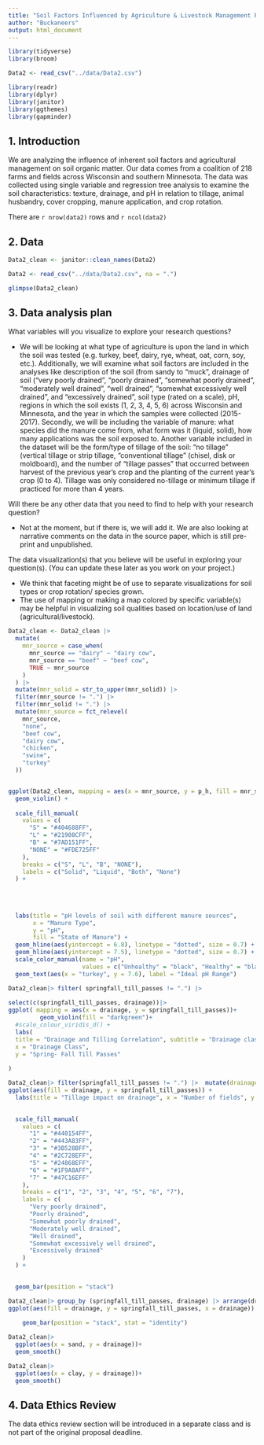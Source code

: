```yaml
---
title: "Soil Factors Influenced by Agriculture & Livestock Management Project Proposal"
author: "Buckaneers"
output: html_document
---
```


```r
library(tidyverse)
library(broom)

Data2 <- read_csv("../data/Data2.csv")

library(readr)
library(dplyr)
library(janitor)
library(ggthemes)
library(gapminder)

```

## 1. Introduction

We are analyzing the influence of inherent soil factors and agricultural management on soil organic matter. Our data comes from a coalition of 218 farms and fields across Wisconsin and southern Minnesota. The data was collected using single variable and regression tree analysis to examine the soil characteristics: texture, drainage, and pH in relation to tillage, animal husbandry, cover cropping, manure application, and crop rotation.

There are `r nrow(data2)` rows and `r ncol(data2)`

## 2. Data



```r
Data2_clean <- janitor::clean_names(Data2)
```

```r
Data2 <- read_csv("../data/Data2.csv", na = ".")

```

```r
glimpse(Data2_clean)
```

## 3. Data analysis plan

What variables will you visualize to explore your research questions?

-   We will be looking at what type of agriculture is upon the land in which the soil was tested (e.g. turkey, beef, dairy, rye, wheat, oat, corn, soy, etc.). Additionally, we will examine what soil factors are included in the analyses like description of the soil (from sandy to “muck”, drainage of soil (“very poorly drained”, “poorly drained”, “somewhat poorly drained”, “moderately well drained”, “well drained”, “somewhat excessively well drained”, and “excessively drained”, soil type (rated on a scale), pH, regions in which the soil exists (1, 2, 3, 4, 5, 6) across Wisconsin and Minnesota, and the year in which the samples were collected (2015-2017). Secondly, we will be including the variable of manure: what species did the manure come from, what form was it (liquid, solid), how many applications was the soil exposed to. Another variable included in the dataset will be the form/type of tillage of the soil: “no tillage” (vertical tillage or strip tillage, “conventional tillage” (chisel, disk or moldboard), and the number of “tillage passes” that occurred between harvest of the previous year’s crop and the planting of the current year’s crop (0 to 4). Tillage was only considered no-tillage or minimum tillage if practiced for more than 4 years.

Will there be any other data that you need to find to help with your research question?

-   Not at the moment, but if there is, we will add it. We are also looking at narrative comments on the data in the source paper, which is still pre-print and unpublished.

The data visualization(s) that you believe will be useful in exploring your question(s). (You can update these later as you work on your project.)

-   We think that faceting might be of use to separate visualizations for soil types or crop rotation/ species grown.
-   The use of mapping or making a map colored by specific variable(s) may be helpful in visualizing soil qualities based on location/use of land (agricultural/livestock).

```r


Data2_clean <- Data2_clean |>
  mutate(
    mnr_source = case_when(
      mnr_source == "dairy" ~ "dairy cow",
      mnr_source == "beef" ~ "beef cow",
      TRUE ~ mnr_source
    )
  ) |>
  mutate(mnr_solid = str_to_upper(mnr_solid)) |>
  filter(mnr_source != ".") |>
  filter(mnr_solid != ".") |>
  mutate(mnr_source = fct_relevel(
    mnr_source,
    "none",
    "beef cow",
    "dairy cow",
    "chicken",
    "swine",
    "turkey"
  ))


ggplot(Data2_clean, mapping = aes(x = mnr_source, y = p_h, fill = mnr_solid)) +
  geom_violin() +
  
  scale_fill_manual(
    values = c(
      "S" = "#404688FF",
      "L" = "#21908CFF",
      "B" = "#7AD151FF",
      "NONE" = "#FDE725FF"
    ),
    breaks = c("S", "L", "B", "NONE"),
    labels = c("Solid", "Liquid", "Both", "None")
  ) +
  
  
  
  
  labs(title = "pH levels of soil with different manure sources",
       x = "Manure Type",
       y = "pH",
       fill = "State of Manure") +
  geom_hline(aes(yintercept = 6.8), linetype = "dotted", size = 0.7) +
  geom_hline(aes(yintercept = 7.5), linetype = "dotted", size = 0.7) +
  scale_color_manual(name = "pH",
                     values = c("Unhealthy" = "black", "Healthy" = "black")) +
  geom_text(aes(x = "turkey", y = 7.6), label = "Ideal pH Range")


```

```r
Data2_clean|> filter( springfall_till_passes != ".") |>
  
select(c(springfall_till_passes, drainage))|> 
ggplot( mapping = aes(x = drainage, y = springfall_till_passes))+
         geom_violin(fill = "darkgreen")+
  #scale_colour_viridis_d() + 
  labs(
  title = "Drainage and Tilling Correlation", subtitle = "Drainage class is rated on a scale from 1-7, ranging from 'very poorly drained' to  'excessively drained'. Tilling is the act of aerating the soil (typically with heavy machinery) to improve air circulation and water permeation. ", 
  x = "Drainage Class",
  y = "Spring- Fall Till Passes"
  
) 
```



```r
Data2_clean|> filter(springfall_till_passes != ".") |>  mutate(drainage = as.character(drainage)) |> group_by (springfall_till_passes, drainage) |> arrange(drainage)|>
ggplot(aes(fill = drainage, y = springfall_till_passes)) + 
  labs(title = "Tillage impact on drainage", x = "Number of fields", y = "Number of till passes", fill = "Drainage")+

  
  scale_fill_manual(
    values = c(
      "1" = "#440154FF",
      "2" = "#443A83FF",
      "3" = "#3B528BFF",
      "4" = "#2C728EFF",
      "5" = "#24868EFF",
      "6" = "#1F9A8AFF",
      "7" = "#47C16EFF"
    ),
    breaks = c("1", "2", "3", "4", "5", "6", "7"),
    labels = c(
      "Very poorly drained",
      "Poorly drained",
      "Somewhat poorly drained",
      "Moderately well drained",
      "Well drained",
      "Somewhat excessively well drained",
      "Excessively drained"
    )
  ) +
  

  geom_bar(position = "stack")


```

```r
Data2_clean|> group_by (springfall_till_passes, drainage) |> arrange(drainage)|>
ggplot(aes(fill = drainage, y = springfall_till_passes, x = drainage)) + 
  
    geom_bar(position = "stack", stat = "identity")
```

```r
Data2_clean|>
  ggplot(aes(x = sand, y = drainage))+
  geom_smooth()
```

```r
Data2_clean|>
  ggplot(aes(x = clay, y = drainage))+
  geom_smooth()
```


## 4. Data Ethics Review

The data ethics review section will be introduced in a separate class and is not part of the original proposal deadline.
